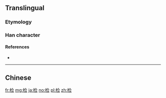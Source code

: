 {{also|檢|検}}

==Translingual==
{{Han simplified forms|檢|検|检}}

===Etymology===
{{Han simp|檢|f=僉|t=佥}}

===Han character===
{{Han char|rn=75|rad=木|as=07|sn=11|four=|canj=DOMM}}

====References====
* {{Han ref|kx=0531.131|hdz=21217.030|uh=68C0|ud=26816}}

----

==Chinese==
{{zh-see|檢}}

[[fr:检]]
[[mg:检]]
[[ja:检]]
[[no:检]]
[[pl:检]]
[[zh:检]]